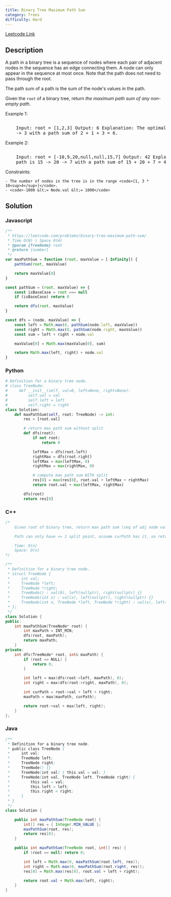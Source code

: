 ```yaml
---
title: Binary Tree Maximum Path Sum
category: Trees
difficulty: Hard
---
```


<Callout>

[Leetcode Link](https://leetcode.com/problems/binary-tree-maximum-path-sum)

</Callout>

## Description

A path in a binary tree is a sequence of nodes where each pair of adjacent nodes in the sequence has an edge connecting them. A node can only appear in the sequence at most once. Note that the path does not need to pass through the root.

The path sum of a path is the sum of the node&#39;s values in the path.

Given the <code>root</code> of a binary tree, return _the maximum path sum of any non-empty path_.

Example 1:

<Image
	alt=""
	src="https://assets.leetcode.com/uploads/2020/10/13/exx1.jpg"
	width={322}
	height={182}
/>
<br />

<pre className="overflow-x-auto">
	Input: root = [1,2,3] Output: 6 Explanation: The optimal path is 2 -&gt; 1
	-&gt; 3 with a path sum of 2 + 1 + 3 = 6.
</pre>

Example 2:

<Image alt="" src="https://assets.leetcode.com/uploads/2020/10/13/exx2.jpg" />
<br />

<pre className="overflow-x-auto">
	Input: root = [-10,9,20,null,null,15,7] Output: 42 Explanation: The optimal
	path is 15 -&gt; 20 -&gt; 7 with a path sum of 15 + 20 + 7 = 42.
</pre>

Constraints:

    - The number of nodes in the tree is in the range <code>[1, 3 * 10<sup>4</sup>]</code>.
    - <code>-1000 &lt;= Node.val &lt;= 1000</code>

## Solution

### Javascript

```javascript
/**
 * https://leetcode.com/problems/binary-tree-maximum-path-sum/
 * Time O(N) | Space O(H)
 * @param {TreeNode} root
 * @return {number}
 */
var maxPathSum = function (root, maxValue = [-Infinity]) {
	pathSum(root, maxValue)

	return maxValue[0]
}

const pathSum = (root, maxValue) => {
	const isBaseCase = root === null
	if (isBaseCase) return 0

	return dfs(root, maxValue)
}

const dfs = (node, maxValue) => {
	const left = Math.max(0, pathSum(node.left, maxValue))
	const right = Math.max(0, pathSum(node.right, maxValue))
	const sum = left + right + node.val

	maxValue[0] = Math.max(maxValue[0], sum)

	return Math.max(left, right) + node.val
}
```

### Python

```python
# Definition for a binary tree node.
# class TreeNode:
#     def __init__(self, val=0, left=None, right=None):
#         self.val = val
#         self.left = left
#         self.right = right
class Solution:
    def maxPathSum(self, root: TreeNode) -> int:
        res = [root.val]

        # return max path sum without split
        def dfs(root):
            if not root:
                return 0

            leftMax = dfs(root.left)
            rightMax = dfs(root.right)
            leftMax = max(leftMax, 0)
            rightMax = max(rightMax, 0)

            # compute max path sum WITH split
            res[0] = max(res[0], root.val + leftMax + rightMax)
            return root.val + max(leftMax, rightMax)

        dfs(root)
        return res[0]

```

### C++

```cpp
/*
    Given root of binary tree, return max path sum (seq of adj node values added together)

    Path can only have <= 1 split point, assume curPath has it, so return can't split again

    Time: O(n)
    Space: O(n)
*/

/**
 * Definition for a binary tree node.
 * struct TreeNode {
 *     int val;
 *     TreeNode *left;
 *     TreeNode *right;
 *     TreeNode() : val(0), left(nullptr), right(nullptr) {}
 *     TreeNode(int x) : val(x), left(nullptr), right(nullptr) {}
 *     TreeNode(int x, TreeNode *left, TreeNode *right) : val(x), left(left), right(right) {}
 * };
 */
class Solution {
public:
    int maxPathSum(TreeNode* root) {
        int maxPath = INT_MIN;
        dfs(root, maxPath);
        return maxPath;
    }
private:
    int dfs(TreeNode* root, int& maxPath) {
        if (root == NULL) {
            return 0;
        }

        int left = max(dfs(root->left, maxPath), 0);
        int right = max(dfs(root->right, maxPath), 0);

        int curPath = root->val + left + right;
        maxPath = max(maxPath, curPath);

        return root->val + max(left, right);
    }
};

```

### Java

```java
/**
 * Definition for a binary tree node.
 * public class TreeNode {
 *     int val;
 *     TreeNode left;
 *     TreeNode right;
 *     TreeNode() {}
 *     TreeNode(int val) { this.val = val; }
 *     TreeNode(int val, TreeNode left, TreeNode right) {
 *         this.val = val;
 *         this.left = left;
 *         this.right = right;
 *     }
 * }
 */
class Solution {

    public int maxPathSum(TreeNode root) {
        int[] res = { Integer.MIN_VALUE };
        maxPathSum(root, res);
        return res[0];
    }

    public int maxPathSum(TreeNode root, int[] res) {
        if (root == null) return 0;

        int left = Math.max(0, maxPathSum(root.left, res));
        int right = Math.max(0, maxPathSum(root.right, res));
        res[0] = Math.max(res[0], root.val + left + right);

        return root.val + Math.max(left, right);
    }
}

```
